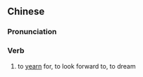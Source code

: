 {{also|驰神}}
==Chinese==
{{zh-forms|s=驰神}}

===Pronunciation===
{{zh-pron
|m=chíshén
|cat=v
}}

===Verb===
{{zh-verb}}

# to [[yearn]] for, to look forward to, to dream